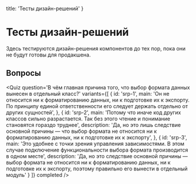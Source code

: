 
  title: 'Тесты дизайн-решений'
}


# Тесты дизайн-решений

Здесь тестируются дизайн-решения компонентов до тех пор, пока они не будут готовы для продакшена.

## Вопросы
<Quiz
  question='В чём главная причина того, что выбор формата данных вынесен в отдельный класс?'
  variants={[
    {
      id: 'srp-1',
      main: 'Он не относится ни к форматированию данных, ни к подготовке их к экспорту. По принципу единой ответственности его следует держать отдельно от других сущностей',
    },
    {
      id: 'srp-2',
      main: 'Потому что иначе код других классов сильно разрастается. Так без этого чтение и понимание становятся гораздо труднее',
      description: 'Да, но это лишь следствие основной причины — что выбор формата не относится ни к форматированию данных, ни к подготовке их к экспорту',
    },
    {
      id: 'srp-3',
      main: 'Это удобнее с точки зрения управления зависимостями. В этом случае подключение функциональности выбора формата производится в одном месте',
      description: 'Да, но это следствие основной причины — выбор формата не относится ни к форматированию данных, ни к подготовке их к экспорту, поэтому правильно его вынести в отдельный модуль'
    }
  ]}
  completed />
